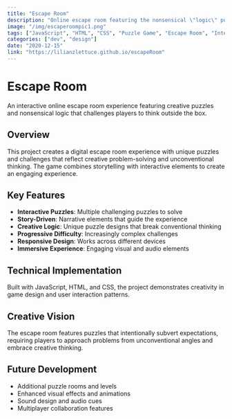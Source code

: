 ```yaml
---
title: "Escape Room"
description: "Online escape room featuring the nonsensical \"logic\" puzzles of my deranged high-schooler mind."
image: "/img/escaperoompic1.png"
tags: ["JavaScript", "HTML", "CSS", "Puzzle Game", "Escape Room", "Interactive Story", "Web Games"]
categories: ["dev", "design"]
date: "2020-12-15"
link: "https://lilianzlettuce.github.io/escapeRoom"
---
```


# Escape Room

An interactive online escape room experience featuring creative puzzles and nonsensical logic that challenges players to think outside the box.

## Overview

This project creates a digital escape room experience with unique puzzles and challenges that reflect creative problem-solving and unconventional thinking. The game combines storytelling with interactive elements to create an engaging experience.

## Key Features

- **Interactive Puzzles**: Multiple challenging puzzles to solve
- **Story-Driven**: Narrative elements that guide the experience
- **Creative Logic**: Unique puzzle designs that break conventional thinking
- **Progressive Difficulty**: Increasingly complex challenges
- **Responsive Design**: Works across different devices
- **Immersive Experience**: Engaging visual and audio elements

## Technical Implementation

Built with JavaScript, HTML, and CSS, the project demonstrates creativity in game design and user interaction patterns.

## Creative Vision

The escape room features puzzles that intentionally subvert expectations, requiring players to approach problems from unconventional angles and embrace creative thinking.

## Future Development

- Additional puzzle rooms and levels
- Enhanced visual effects and animations
- Sound design and audio cues
- Multiplayer collaboration features 